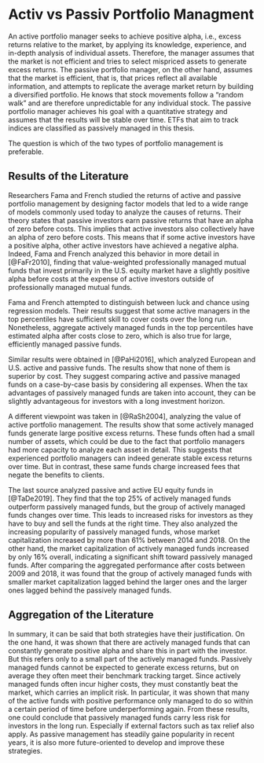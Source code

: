 # Activ vs Passiv Portfolio Managment {#activevspassive}
An active portfolio manager seeks to achieve positive alpha, i.e., excess returns relative to the market, by applying its knowledge, experience, and in-depth analysis of individual assets. Therefore, the manager assumes that the market is not efficient and tries to select mispriced assets to generate excess returns. The passive portfolio manager, on the other hand, assumes that the market is efficient, that is, that prices reflect all available information, and attempts to replicate the average market return by building a diversified portfolio. He knows that stock movements follow a "random walk" and are therefore unpredictable for any individual stock. The passive portfolio manager achieves his goal with a quantitative strategy and assumes that the results will be stable over time. ETFs that aim to track indices are classified as passively managed in this thesis.

The question is which of the two types of portfolio management is preferable.


## Results of the Literature
Researchers Fama and French studied the returns of active and passive portfolio management by designing factor models that led to a wide range of models commonly used today to analyze the causes of returns. Their theory states that passive investors earn passive returns that have an alpha of zero before costs. This implies that active investors also collectively have an alpha of zero before costs. This means that if some active investors have a positive alpha, other active investors have achieved a negative alpha. Indeed, Fama and French analyzed this behavior in more detail in [@FaFr2010], finding that value-weighted professionally managed mutual funds that invest primarily in the U.S. equity market have a slightly positive alpha before costs at the expense of active investors outside of professionally managed mutual funds.

Fama and French attempted to distinguish between luck and chance using regression models. Their results suggest that some active managers in the top percentiles have sufficient skill to cover costs over the long run. Nonetheless, aggregate actively managed funds in the top percentiles have estimated alpha after costs close to zero, which is also true for large, efficiently managed passive funds.

Similar results were obtained in [@PaHi2016], which analyzed European and U.S. active and passive funds. The results show that none of them is superior by cost. They suggest comparing active and passive managed funds on a case-by-case basis by considering all expenses. When the tax advantages of passively managed funds are taken into account, they can be slightly advantageous for investors with a long investment horizon.

A different viewpoint was taken in [@RaSh2004], analyzing the value of active portfolio management. The results show that some actively managed funds generate large positive excess returns. These funds often had a small number of assets, which could be due to the fact that portfolio managers had more capacity to analyze each asset in detail. This suggests that experienced portfolio managers can indeed generate stable excess returns over time. But in contrast, these same funds charge increased fees that negate the benefits to clients.

The last source analyzed passive and active EU equity funds in [@TaDe2019]. They find that the top 25% of actively managed funds outperform passively managed funds, but the group of actively managed funds changes over time. This leads to increased risks for investors as they have to buy and sell the funds at the right time. They also analyzed the increasing popularity of passively managed funds, whose market capitalization increased by more than 61% between 2014 and 2018. On the other hand, the market capitalization of actively managed funds increased by only 16% overall, indicating a significant shift toward passively managed funds. After comparing the aggregated performance after costs between 2009 and 2018, it was found that the group of actively managed funds with smaller market capitalization lagged behind the larger ones and the larger ones lagged behind the passively managed funds.


## Aggregation of the Literature
In summary, it can be said that both strategies have their justification. On the one hand, it was shown that there are actively managed funds that can constantly generate positive alpha and share this in part with the investor. But this refers only to a small part of the actively managed funds. Passively managed funds cannot be expected to generate excess returns, but on average they often meet their benchmark tracking target. Since actively managed funds often incur higher costs, they must constantly beat the market, which carries an implicit risk. In particular, it was shown that many of the active funds with positive performance only managed to do so within a certain period of time before underperforming again. From these results, one could conclude that passively managed funds carry less risk for investors in the long run. Especially if external factors such as tax relief also apply. As passive management has steadily gaine popularity in recent years, it is also more future-oriented to develop and improve these strategies. 




